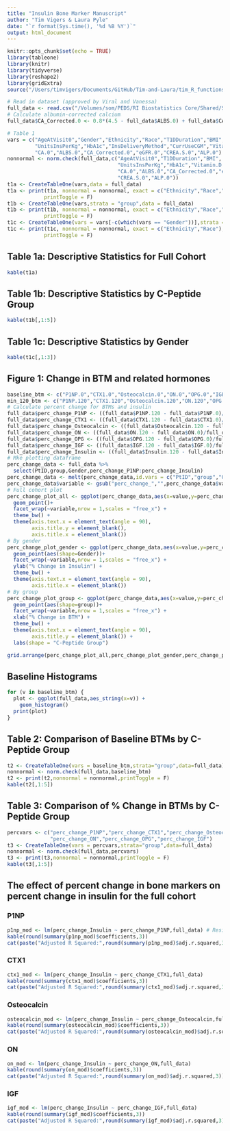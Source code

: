 ```yaml
---
title: "Insulin Bone Marker Manuscript"
author: "Tim Vigers & Laura Pyle"
date: "`r format(Sys.time(), '%d %B %Y')`"
output: html_document
---
```


```r
knitr::opts_chunk$set(echo = TRUE)
library(tableone)
library(knitr)
library(tidyverse)
library(reshape2)
library(gridExtra)
source("/Users/timvigers/Documents/GitHub/Tim-and-Laura/tim_R_functions.R")
```

```r
# Read in dataset (approved by Viral and Vanessa)
full_data <- read.csv("/Volumes/som/PEDS/RI Biostatistics Core/Shared/Shared Projects/Laura/BDC/Projects/Viral Shah/Insulin bone marker/Manuscript/Data_Cleaned/full_data.csv")
# Calculate albumin-corrected calcium
full_data$CA_Corrected.0 <- 0.8*(4.5 - full_data$ALBS.0) + full_data$CA.0
```

```r
# Table 1
vars = c("AgeAtVisit0","Gender","Ethnicity","Race","T1DDuration","BMI",
         "UnitsInsPerKg","HbA1c","InsDeliveryMethod","CurrUseCGM","Vitamin.D.0",
         "CA.0","ALBS.0","CA_Corrected.0","eGFR.0","CREA.S.0","ALP.0")
nonnormal <- norm.check(full_data,c("AgeAtVisit0","T1DDuration","BMI",
                                    "UnitsInsPerKg","HbA1c","Vitamin.D.0",
                                    "CA.0","ALBS.0","CA_Corrected.0","eGFR.0",
                                    "CREA.S.0","ALP.0"))
t1a <- CreateTableOne(vars,data = full_data)
t1a <- print(t1a, nonnormal = nonnormal, exact = c("Ethnicity","Race","CurrUseCGM"),
            printToggle = F)
t1b <- CreateTableOne(vars,strata = "group",data = full_data)
t1b <- print(t1b, nonnormal = nonnormal, exact = c("Ethnicity","Race","CurrUseCGM"),
            printToggle = F)
t1c <- CreateTableOne(vars = vars[-c(which(vars == "Gender"))],strata = "Gender",data = full_data)
t1c <- print(t1c, nonnormal = nonnormal, exact = c("Ethnicity","Race"),
            printToggle = F)
```

## Table 1a: Descriptive Statistics for Full Cohort

```r
kable(t1a)
```

## Table 1b: Descriptive Statistics by C-Peptide Group

```r
kable(t1b[,1:5])
```

## Table 1c: Descriptive Statistics by Gender

```r
kable(t1c[,1:3])
```

## Figure 1: Change in BTM and related hormones

```r
baseline_btm <- c("P1NP.0","CTX1.0","Osteocalcin.0","ON.0","OPG.0","IGF.0")
min_120_btm <- c("P1NP.120","CTX1.120","Osteocalcin.120","ON.120","OPG.120","IGF.120")
# Calculate percent change for BTMs and insulin
full_data$perc_change_P1NP <- ((full_data$P1NP.120 - full_data$P1NP.0)/full_data$P1NP.0)*100
full_data$perc_change_CTX1 <- ((full_data$CTX1.120 - full_data$CTX1.0)/full_data$CTX1.0)*100
full_data$perc_change_Osteocalcin <- ((full_data$Osteocalcin.120 - full_data$Osteocalcin.0)/full_data$Osteocalcin.0)*100
full_data$perc_change_ON <- ((full_data$ON.120 - full_data$ON.0)/full_data$ON.0)*100
full_data$perc_change_OPG <- ((full_data$OPG.120 - full_data$OPG.0)/full_data$OPG.0)*100
full_data$perc_change_IGF <- ((full_data$IGF.120 - full_data$IGF.0)/full_data$IGF.0)*100
full_data$perc_change_Insulin <- ((full_data$Insulin.120 - full_data$Insulin.0)/full_data$Insulin.0)*100
# Mke plotting dataframe
perc_change_data <- full_data %>%
  select(PtID,group,Gender,perc_change_P1NP:perc_change_Insulin)
perc_change_data <- melt(perc_change_data,id.vars = c("PtID","group","Gender","perc_change_Insulin"))
perc_change_data$variable <- gsub("perc_change_","",perc_change_data$variable)
# Full cohort plot
perc_change_plot_all <- ggplot(perc_change_data,aes(x=value,y=perc_change_Insulin)) + 
  geom_point()+
  facet_wrap(~variable,nrow = 1,scales = "free_x") +
  theme_bw() + 
  theme(axis.text.x = element_text(angle = 90),
        axis.title.y = element_blank(),
        axis.title.x = element_blank())
# By gender
perc_change_plot_gender <- ggplot(perc_change_data,aes(x=value,y=perc_change_Insulin)) + 
  geom_point(aes(shape=Gender))+
  facet_wrap(~variable,nrow = 1,scales = "free_x") +
  ylab("% Change in Insulin") +
  theme_bw() + 
  theme(axis.text.x = element_text(angle = 90),
        axis.title.x = element_blank())
# By group
perc_change_plot_group <- ggplot(perc_change_data,aes(x=value,y=perc_change_Insulin)) + 
  geom_point(aes(shape=group))+
  facet_wrap(~variable,nrow = 1,scales = "free_x") +
  xlab("% Change in BTM") +
  theme_bw() + 
  theme(axis.text.x = element_text(angle = 90),
        axis.title.y = element_blank()) +
  labs(shape = "C-Peptide Group")
```

```r
grid.arrange(perc_change_plot_all,perc_change_plot_gender,perc_change_plot_group, nrow = 3)
```

## Baseline Histograms

```r
for (v in baseline_btm) {
  plot <- ggplot(full_data,aes_string(x=v)) +
    geom_histogram()
  print(plot)
}
```

## Table 2: Comparison of Baseline BTMs by C-Peptide Group

```r
t2 <- CreateTableOne(vars = baseline_btm,strata="group",data=full_data)
nonnormal <- norm.check(full_data,baseline_btm)
t2 <- print(t2,nonnormal = nonnormal,printToggle = F)
kable(t2[,1:5])
```

## Table 3: Comparison of % Change in BTMs by C-Peptide Group

```r
percvars <- c("perc_change_P1NP","perc_change_CTX1","perc_change_Osteocalcin",
              "perc_change_ON","perc_change_OPG","perc_change_IGF")
t3 <- CreateTableOne(vars = percvars,strata="group",data=full_data)
nonnormal <- norm.check(full_data,percvars)
t3 <- print(t3,nonnormal = nonnormal,printToggle = F)
kable(t3[,1:5])
```

## The effect of percent change in bone markers on percent change in insulin for the full cohort

### P1NP

```r
p1np_mod <- lm(perc_change_Insulin ~ perc_change_P1NP,full_data) # Residuals are not great. Looked at without row 52 (high P1NP % change) and log transformed, still not significant.
kable(round(summary(p1np_mod)$coefficients,3))
cat(paste("Adjusted R Squared:",round(summary(p1np_mod)$adj.r.squared,3)))
```

### CTX1

```r
ctx1_mod <- lm(perc_change_Insulin ~ perc_change_CTX1,full_data)
kable(round(summary(ctx1_mod)$coefficients,3))
cat(paste("Adjusted R Squared:",round(summary(ctx1_mod)$adj.r.squared,3)))
```

### Osteocalcin

```r
osteocalcin_mod <- lm(perc_change_Insulin ~ perc_change_Osteocalcin,full_data) 
kable(round(summary(osteocalcin_mod)$coefficients,3))
cat(paste("Adjusted R Squared:",round(summary(osteocalcin_mod)$adj.r.squared,3)))
```

### ON

```r
on_mod <- lm(perc_change_Insulin ~ perc_change_ON,full_data) 
kable(round(summary(on_mod)$coefficients,3))
cat(paste("Adjusted R Squared:",round(summary(on_mod)$adj.r.squared,3)))
```

### IGF

```r
igf_mod <- lm(perc_change_Insulin ~ perc_change_IGF,full_data) 
kable(round(summary(igf_mod)$coefficients,3))
cat(paste("Adjusted R Squared:",round(summary(igf_mod)$adj.r.squared,3)))
```